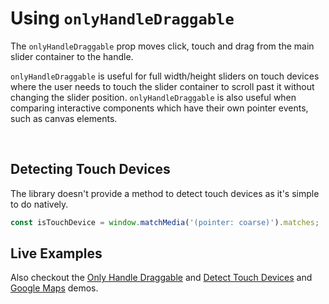 

<Meta title="Docs/Only Handle Draggable" component={ReactCompareSlider} />

# Using `onlyHandleDraggable`

The `onlyHandleDraggable` prop moves click, touch and drag from the main slider
container to the handle.

`onlyHandleDraggable` is useful for full width/height sliders on touch devices
where the user needs to touch the slider container to scroll past it without changing the slider position.
`onlyHandleDraggable` is also useful when comparing interactive components which
have their own pointer events, such as canvas elements.

<br/>

## Detecting Touch Devices

The library doesn't provide a method to detect touch devices as it's simple to
do natively.

```js
const isTouchDevice = window.matchMedia('(pointer: coarse)').matches;
```

## Live Examples

<Canvas>
  <Story id="demos--only-handle-draggable" />
</Canvas>

<Canvas>
  <Story id="recipies-detect-touch-devices--detect-touch-devices" />
</Canvas>

<Canvas>
  <Story id="recipies-googlemaps--google-maps" />
</Canvas>

<ArgTypes of={ReactCompareSlider} />

Also checkout the
[Only Handle Draggable](/story/docs--only-handle-draggable) and
[Detect Touch Devices](/story/recipies-detect-touch-devices--detect-touch-devices) and
[Google Maps](/story/recipies-googlemaps--google-maps) demos.
